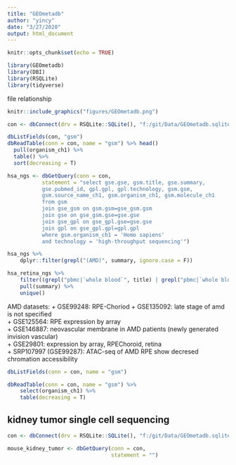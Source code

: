 ```yaml
---
title: "GEOmetadb"
author: "yincy"
date: "3/27/2020"
output: html_document
---
```


```r
knitr::opts_chunk$set(echo = TRUE)
```


```r
library(GEOmetadb)
library(DBI)
library(RSQLite)
library(tidyverse)
```

file relationship
```r
knitr::include_graphics("figures/GEOmetadb.png")
```


```r
con <- dbConnect(drv = RSQLite::SQLite(), "f:/git/Data/GEOmetadb.sqlite")
```

```r
dbListFields(con, "gsm")
dbReadTable(conn = con, name = "gsm") %>% head()
  pull(organism_ch1) %>% 
  table() %>% 
  sort(decreasing = T)
```


```r
hsa_ngs <- dbGetQuery(conn = con, 
           statement = "select gse.gse, gsm.title, gse.summary, 
           gse.pubmed_id, gpl.gpl, gpl.technology, gsm.gsm, 
           gsm.source_name_ch1, gsm.organism_ch1, gsm.molecule_ch1
           from gsm 
           join gse_gsm on gsm.gsm=gse_gsm.gsm 
           join gse on gse_gsm.gse=gse.gse 
           join gse_gpl on gse_gpl.gse=gse.gse 
           join gpl on gse_gpl.gpl=gpl.gpl 
           where gsm.organism_ch1 = 'Homo sapiens' 
           and technology = 'high-throughput sequencing'")
``` 


```r
hsa_ngs %>% 
    dplyr::filter(grepl("(AMD)", summary, ignore.case = F))
```


```r
hsa_retina_ngs %>% 
    filter((grepl("pbmc|`whole blood`", title) | grepl("pbmc|`whole blood`", summary) | grepl("pbmc|`whole blood`", source_name_ch1)) & technology == "high-throughput sequencing") %>% 
    pull(summary) %>% 
    unique()
```


AMD datasets: 
+ GSE99248: RPE-Choriod
+ GSE135092: late stage of amd is not specified  
+ GSE125564: RPE expression by array   
+ GSE146887: neovascular membrane in AMD patients (newly generated invision vascular)  
+ GSE29801: expression by array, RPEChoroid, retina  
+ SRP107997 (GSE99287): ATAC-seq of AMD RPE show decresed chromation accessibility  


```r
dbListFields(conn = con, name = "gsm")
```


```r
dbReadTable(conn = con, name = "gsm") %>% 
    select(organism_ch1) %>% 
    table(decreasing = T)
```



## kidney tumor single cell sequencing  
```r
con <- dbConnect(drv = RSQLite::SQLite(), "f:/git/Data/GEOmetadb.sqlite")

mouse_kidney_tumor <- dbGetQuery(conn = con, 
                                 statement = "")
```







